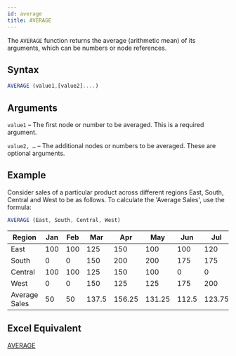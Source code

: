 ```yaml
---
id: average
title: AVERAGE
---
```

The `AVERAGE` function returns the average (arithmetic mean) of its arguments, which can be numbers or node references.

## Syntax

```javascript
AVERAGE (value1,[value2]....)
```

## Arguments

`value1` – The first node or number to be averaged. This is a required argument.

`value2, …`  – The additional nodes or numbers to be averaged. These are optional arguments.

## Example

Consider sales of a particular product across different regions East, South, Central and West to be as follows.
To calculate the 'Average Sales', use the formula:

```javascript
AVERAGE (East, South, Central, West)
```

| Region        | Jan | Feb | Mar   | Apr    | May    | Jun   | Jul    | Aug   | Sep    | Oct   | Nov   | Dec  |
|---------------|-----|-----|-------|--------|--------|-------|--------|-------|--------|-------|-------|------|
| East          | 100 | 100 | 125   | 150    | 100    | 100   | 120    | 125   | 0      | 0     | 0     | 0    |
| South         | 0   | 0   | 150   | 200    | 200    | 175   | 175    | 150   | 150    | 125   | 125   | 175  |
| Central       | 100 | 100 | 125   | 150    | 100    | 0     | 0      | 0     | 150    | 200   | 200   | 175  |
| West          | 0   | 0   | 150   | 125    | 125    | 175   | 200    | 175   | 175    | 125   | 0     | 0    |
| Average Sales | 50  | 50  | 137.5 | 156.25 | 131.25 | 112.5 | 123.75 | 112.5 | 118.75 | 112.5 | 81.25 | 87.5 |

## Excel Equivalent
[AVERAGE](https://support.office.com/en-us/article/AVERAGE-function-047BAC88-D466-426C-A32B-8F33EB960CF6)
